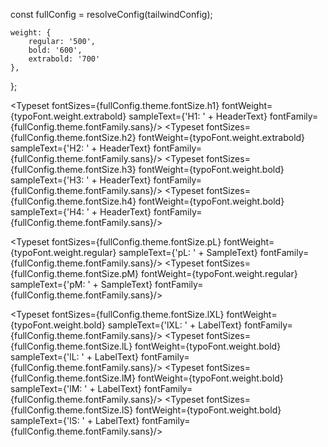 const fullConfig = resolveConfig(tailwindConfig);

<Meta title="Design Tokens/Typography" />

    weight: {
        regular: '500',
        bold: '600',
        extrabold: '700'
    },
};


<Typeset fontSizes={fullConfig.theme.fontSize.h1} fontWeight={typoFont.weight.extrabold} sampleText={'H1: ' + HeaderText} fontFamily={fullConfig.theme.fontFamily.sans}/>
<Typeset fontSizes={fullConfig.theme.fontSize.h2} fontWeight={typoFont.weight.extrabold} sampleText={'H2: ' + HeaderText} fontFamily={fullConfig.theme.fontFamily.sans}/>
<Typeset fontSizes={fullConfig.theme.fontSize.h3} fontWeight={typoFont.weight.bold} sampleText={'H3: ' + HeaderText} fontFamily={fullConfig.theme.fontFamily.sans}/>
<Typeset fontSizes={fullConfig.theme.fontSize.h4} fontWeight={typoFont.weight.bold} sampleText={'H4: ' + HeaderText} fontFamily={fullConfig.theme.fontFamily.sans}/>

<Typeset fontSizes={fullConfig.theme.fontSize.pL} fontWeight={typoFont.weight.regular} sampleText={'pL: ' + SampleText} fontFamily={fullConfig.theme.fontFamily.sans}/>
<Typeset fontSizes={fullConfig.theme.fontSize.pM} fontWeight={typoFont.weight.regular} sampleText={'pM: ' + SampleText} fontFamily={fullConfig.theme.fontFamily.sans}/>

<Typeset fontSizes={fullConfig.theme.fontSize.lXL} fontWeight={typoFont.weight.bold} sampleText={'lXL: ' + LabelText} fontFamily={fullConfig.theme.fontFamily.sans}/>
<Typeset fontSizes={fullConfig.theme.fontSize.lL} fontWeight={typoFont.weight.bold} sampleText={'lL: ' + LabelText} fontFamily={fullConfig.theme.fontFamily.sans}/>
<Typeset fontSizes={fullConfig.theme.fontSize.lM} fontWeight={typoFont.weight.bold} sampleText={'lM: ' + LabelText} fontFamily={fullConfig.theme.fontFamily.sans}/>
<Typeset fontSizes={fullConfig.theme.fontSize.lS} fontWeight={typoFont.weight.bold} sampleText={'lS: ' + LabelText} fontFamily={fullConfig.theme.fontFamily.sans}/>




